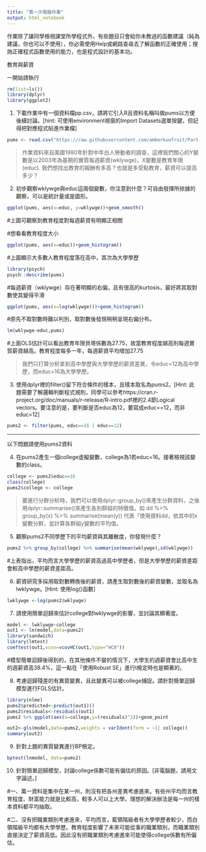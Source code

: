 ```yaml
---
title: "第一次電腦作業"
output: html_notebook
---
```

作業除了讓同學檢視課堂所學程式外，有些題目只會給你未教過的函數建議（純為建議，你也可以不使用），你必需使用Help或網路查尋去了解函數的正確使用；搜詢正確程式函數使用的能力，也是程式設計的基本功。

教育與薪資 

一開始請執行
```r
rm(list=ls())
library(dplyr)
library(ggplot2)
```

1. 下載作業中有一個資料檔pp.csv，請將它引入R且資料名稱叫做pums以方便後續討論。[hint: 可使用environment視窗的Import Datasets選單按鍵，但記得把對應程式貼進作業檔]
```r
pums <- read.csv("https://raw.githubusercontent.com/amberkuofruit/Part-I-Assignment/master/pp.csv")
```


> 作業資料來自美國1980年針對中年白人勞動者的調查，這裡我們關心的Y變數是以2003年為基期的實質每週薪資(wklywge)，X變數是教育年限(educ). 我們想找出教育的報酬有多高？也就是多受點教育，薪資可以提高多少？

2. 初步觀察wklywge與educ這兩個變數，你注意到什麼？可自由發揮所挔據的觀察，可以是統計量或是圖形。
```r
ggplot(pums, aes(x=educ, y=wklywge))+geom_smooth()
```
#上圖可觀察到教育程度對每週薪資有明顯正相關

#想看看教育程度大小
```r
ggplot(pums, aes(x=educ))+geom_histogram()
```
#上圖顯示大多數人教育程度落在高中，其次為大學學歷

```r
library(psych)
psych::describe(pums)
```
#每週薪資（wklywge）存在著明顯的右偏，且有很高的kurtosis，最好將其取對數使其變得平滑

```r
ggplot(pums, aes(x=log(wklywge)))+geom_histogram()
```
#原先不取對數時難以判別，取對數後發現稍稍呈現右偏分布。
```r
lm(wklywge~educ,pums)
```
#上面OLS估計可以看出教育年限貝塔係數為27.75，故當教育程度越高則每週實質薪資越高。教育程度每多一年，每週薪資平均增加27.75


> 我們只打算分析拿到高中學歷與大學學歷的薪資差異，令educ=12為高中學歷，而educ=16為大學學歷。

3. 使用dplyr裡的filter()留下符合條件的樣本，且樣本取名為pums2。[Hint: 此題需要了解邏輯判斷程式規則，同學可以參考https://cran.r-project.org/doc/manuals/r-release/R-intro.pdf裡的2.4節Logical vectors。要注意的是，要判斷是否educ為12，要寫成educ==12，而非educ=12]
```r
pums2 <- filter(pums, educ==16 | educ==12)
```


***
以下問題請使用pums2資料

4. 在pums2產生一個college虛擬變數，college為1若educ=16。接著檢視該變數的class。
```r
college <- pums2$educ==16
class(college)
pums2$college <- college
```


> 要進行分群分析時，我們可以使用dplyr::group_by()來產生分群資料，之後用dplyr::summarise()來產生各別群組的特徵值。如 dd %>% group_by(x) %>% summarise(mean(y)) 代表「使用資料dd，依其中的x變數分群，並計算各群組y變數的平均值。

5. 觀察pums2不同學歷下的平均薪資與其離散度，你發現什麼？
```r
pums2 %>% group_by(college) %>% summarise(mean(wklywge),sd(wklywge))
```
#上表指出，平均而言大學學歷的薪資高過高中學歷者，但是大學學歷的薪資差距會較高中學歷的薪資差距高。


6. 薪資研究多採用取對數轉換後的薪資，請產生取對數後的薪資變數，並取名為lwklywge。[Hint: 使用log()函數]
```r
lwklywge <-log(pums2$wklywge)
```

7. 請使用簡單迴歸來估計college對lwklywge的影響，並討論其顯著度。
```r
model <- lwklywge~college
out1 <- lm(model,data=pums2)
library(sandwich)
library(lmtest)
coeftest(out1,vcov=vcovHC(out1,type="HC0"))
```
#模型簡單迴歸後得到的，在其他條件不變的情況下，大學生的週薪資會比高中生的週薪資高38.4%，這一點在「使用Robust SE」進行t檢定時也是顯著的。

8. 考慮迴歸殘差的有異質變異，且此變異可以被college捕捉。請針對簡單迴歸模型進行FGLS估計。
```r
library(nlme)
pums2$predicted<-predict(out1)()
pums2$residuals<-residuals(out1)
pums2 %>% ggplot(aes(x=college,y=(residuals)^2))+geom_point

out2<-gls(model,data=pums2,weights = varIdent(form = ~1| college))
summary(out2)
```

9. 針對上題的異質變異進行BP檢定。
```r
bptest(lnmodel, data=pums2)
```

10. 針對簡單迴歸模型，討論college係數可能有偏估的原因。[非電腦題，請用文字論述。]

#一、萬一資料是集中在某一州，則沒有把各州差異考慮進來。有些州平均而言教育程度、財富能力就是比較高，較多人可以上大學。理想的解決辦法是每一州的樣本資料都平均抽取。

#二、沒有把職業類別考慮進來，平均而言，藍領階級者有大學學歷者較少，而白領階級平均都有大學學歷。教育程度影響了未來可能從事的職業類別，而職業類別直接決定了薪資高低。因此沒有把職業類別考慮進來可能使得college係數有所偏估。
